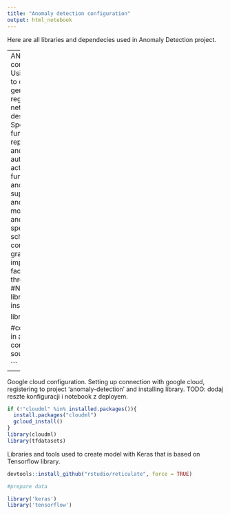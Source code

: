 ```yaml
---
title: "Anomaly detection configuration"
output: html_notebook
---
```

Here are all libraries and dependecies used in Anomaly Detection project.




---
ANN2 is a library used to congure autoencoder. Using ANN2 it is possible to conduct a
training of general classification and regression neural networks using gradient descent. ANN2 contains Special features include a function for training replicator neural networks and a function for training autoencoders. Multiple activation and cost functions (including Huber and pseudo-Huber) are supported, as well as L1 and L2 regularization, momentum, early stopping and the possibility to specify a learning rate schedule. The package contains a vectorized gradient descent implementation which facilitates faster training through batch learning.
```r
#NN and autoencoder library
install.packages("ANN2")

library(ANN2)

#config file with data used in autoencoder configuration
source("3layers_config.R")

```
---


Google cloud configuration. Setting up connection with google cloud, registering to project 'anomaly-detection' and installing library.
TODO: dodaj reszte konfiguracji i notebook z deployem.

```r
if (!"cloudml" %in% installed.packages()){
  install.packages("cloudml")
  gcloud_install()
}
library(cloudml)
library(tfdatasets)
```


Libraries and tools used to create model with Keras that is based on Tensorflow library.
```r
devtools::install_github("rstudio/reticulate", force = TRUE)

#prepare data

library('keras')
library('tensorflow')

```